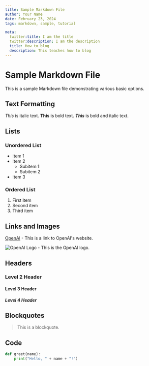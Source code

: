```yaml
---
title: Sample Markdown File
author: Your Name
date: February 23, 2024
tags: markdown, sample, tutorial

meta:
  twitter:title: I am the title
  twitter:description: I am the description
  title: How to blog
  description: This teaches how to blog
---
```


# Sample Markdown File

This is a sample Markdown file demonstrating various basic options.

## Text Formatting

_This_ is italic text.
**This** is bold text.
**_This_** is bold and italic text.

## Lists

### Unordered List

- Item 1
- Item 2
  - Subitem 1
  - Subitem 2
- Item 3

### Ordered List

1. First item
2. Second item
3. Third item

## Links and Images

[OpenAI](https://openai.com) - This is a link to OpenAI's website.

![OpenAI Logo](https://openai.com/favicon.ico) - This is the OpenAI logo.

## Headers

### Level 2 Header

#### Level 3 Header

##### Level 4 Header

## Blockquotes

> This is a blockquote.

## Code

```python
def greet(name):
    print("Hello, " + name + "!")
```
